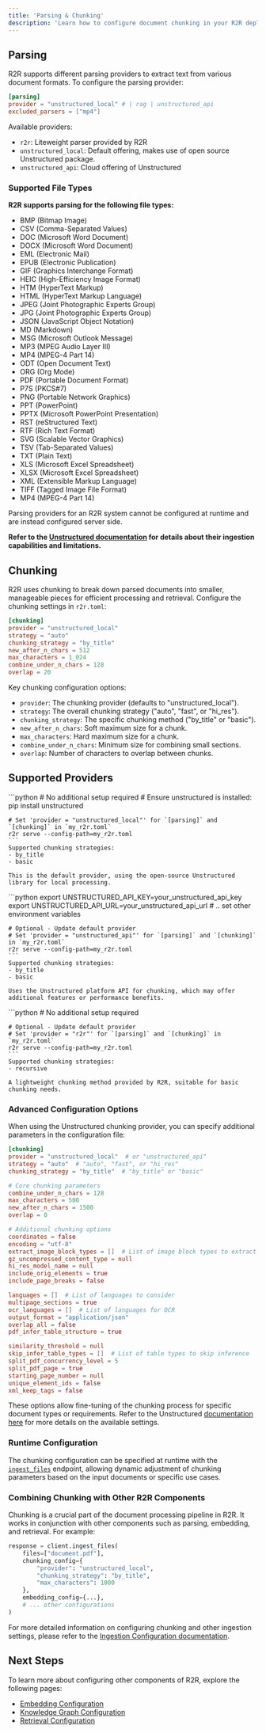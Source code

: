 ```yaml
---
title: 'Parsing & Chunking'
description: 'Learn how to configure document chunking in your R2R deployment'
---
```


## Parsing

R2R supports different parsing providers to extract text from various document formats. To configure the parsing provider:

```toml example r2r.toml
[parsing]
provider = "unstructured_local" # | rag | unstructured_api
excluded_parsers = ["mp4"]
```
Available providers:
- `r2r`: Liteweight parser provided by R2R
- `unstructured_local`: Default offering, makes use of open source Unstructured package.
- `unstructured_api`: Cloud offering of Unstructured

### Supported File Types

**R2R supports parsing for the following file types:**

- BMP (Bitmap Image)
- CSV (Comma-Separated Values)
- DOC (Microsoft Word Document)
- DOCX (Microsoft Word Document)
- EML (Electronic Mail)
- EPUB (Electronic Publication)
- GIF (Graphics Interchange Format)
- HEIC (High-Efficiency Image Format)
- HTM (HyperText Markup)
- HTML (HyperText Markup Language)
- JPEG (Joint Photographic Experts Group)
- JPG (Joint Photographic Experts Group)
- JSON (JavaScript Object Notation)
- MD (Markdown)
- MSG (Microsoft Outlook Message)
- MP3 (MPEG Audio Layer III)
- MP4 (MPEG-4 Part 14)
- ODT (Open Document Text)
- ORG (Org Mode)
- PDF (Portable Document Format)
- P7S (PKCS#7)
- PNG (Portable Network Graphics)
- PPT (PowerPoint)
- PPTX (Microsoft PowerPoint Presentation)
- RST (reStructured Text)
- RTF (Rich Text Format)
- SVG (Scalable Vector Graphics)
- TSV (Tab-Separated Values)
- TXT (Plain Text)
- XLS (Microsoft Excel Spreadsheet)
- XLSX (Microsoft Excel Spreadsheet)
- XML (Extensible Markup Language)
- TIFF (Tagged Image File Format)
- MP4 (MPEG-4 Part 14)

<Note> Parsing providers for an R2R system cannot be configured at runtime and are instead configured server side. </Note>

**Refer to the [Unstructured documentation](https://docs.unstructured.io/welcome) for details about their ingestion capabilities and limitations.**

## Chunking

R2R uses chunking to break down parsed documents into smaller, manageable pieces for efficient processing and retrieval. Configure the chunking settings in `r2r.toml`:

```toml r2r.toml
[chunking]
provider = "unstructured_local"
strategy = "auto"
chunking_strategy = "by_title"
new_after_n_chars = 512
max_characters = 1_024
combine_under_n_chars = 128
overlap = 20
```

Key chunking configuration options:

- `provider`: The chunking provider (defaults to "unstructured_local").
- `strategy`: The overall chunking strategy ("auto", "fast", or "hi_res").
- `chunking_strategy`: The specific chunking method ("by_title" or "basic").
- `new_after_n_chars`: Soft maximum size for a chunk.
- `max_characters`: Hard maximum size for a chunk.
- `combine_under_n_chars`: Minimum size for combining small sections.
- `overlap`: Number of characters to overlap between chunks.

## Supported Providers

<Tabs>
  <Tab title="Unstructured Local">
    ```python
    # No additional setup required
    # Ensure unstructured is installed: pip install unstructured


    # Set 'provider = "unstructured_local"' for `[parsing]` and `[chunking]` in `my_r2r.toml`
    r2r serve --config-path=my_r2r.toml
    ```
    Supported chunking strategies:
    - by_title
    - basic

    This is the default provider, using the open-source Unstructured library for local processing.
  </Tab>

  <Tab title="Unstructured API">
    ```python
    export UNSTRUCTURED_API_KEY=your_unstructured_api_key
    export UNSTRUCTURED_API_URL=your_unstructured_api_url
    # .. set other environment variables

    # Optional - Update default provider
    # Set 'provider = "unstructured_api"' for `[parsing]` and `[chunking]` in `my_r2r.toml`
    r2r serve --config-path=my_r2r.toml
    ```
    Supported chunking strategies:
    - by_title
    - basic

    Uses the Unstructured platform API for chunking, which may offer additional features or performance benefits.
  </Tab>

  <Tab title="R2R">
    ```python
    # No additional setup required

    # Optional - Update default provider
    # Set 'provider = "r2r"' for `[parsing]` and `[chunking]` in `my_r2r.toml`
    r2r serve --config-path=my_r2r.toml
    ```
    Supported chunking strategies:
    - recursive

    A lightweight chunking method provided by R2R, suitable for basic chunking needs.
  </Tab>
</Tabs>

### Advanced Configuration Options

When using the Unstructured chunking provider, you can specify additional parameters in the configuration file:

```toml
[chunking]
provider = "unstructured_local"  # or "unstructured_api"
strategy = "auto"  # "auto", "fast", or "hi_res"
chunking_strategy = "by_title"  # "by_title" or "basic"

# Core chunking parameters
combine_under_n_chars = 128
max_characters = 500
new_after_n_chars = 1500
overlap = 0

# Additional chunking options
coordinates = false
encoding = "utf-8"
extract_image_block_types = []  # List of image block types to extract
gz_uncompressed_content_type = null
hi_res_model_name = null
include_orig_elements = true
include_page_breaks = false

languages = []  # List of languages to consider
multipage_sections = true
ocr_languages = []  # List of languages for OCR
output_format = "application/json"
overlap_all = false
pdf_infer_table_structure = true

similarity_threshold = null
skip_infer_table_types = []  # List of table types to skip inference
split_pdf_concurrency_level = 5
split_pdf_page = true
starting_page_number = null
unique_element_ids = false
xml_keep_tags = false
```

These options allow fine-tuning of the chunking process for specific document types or requirements. Refer to the Unstructured [documentation here](https://docs.unstructured.io/open-source/core-functionality/chunking) for more details on the available settings.

### Runtime Configuration

The chunking configuration can be specified at runtime with the [`ingest_files`](/api-reference/endpoint/ingest_files) endpoint, allowing dynamic adjustment of chunking parameters based on the input documents or specific use cases.

### Combining Chunking with Other R2R Components

Chunking is a crucial part of the document processing pipeline in R2R. It works in conjunction with other components such as parsing, embedding, and retrieval. For example:

```python
response = client.ingest_files(
    files=["document.pdf"],
    chunking_config={
        "provider": "unstructured_local",
        "chunking_strategy": "by_title",
        "max_characters": 1000
    },
    embedding_config={...},
    # ... other configurations
)
```

For more detailed information on configuring chunking and other ingestion settings, please refer to the [Ingestion Configuration documentation](/documentation/configuration/ingestion/overview).

## Next Steps

To learn more about configuring other components of R2R, explore the following pages:

- [Embedding Configuration](/documentation/configuration/ingestion/embedding)
- [Knowledge Graph Configuration](/documentation/configuration/knowledge-graph/overview)
- [Retrieval Configuration](/documentation/configuration/retrieval/overview)
